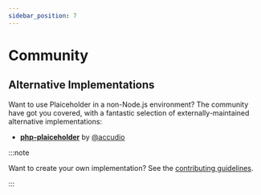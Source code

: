 ```yaml
---
sidebar_position: 7
---
```


# Community

## Alternative Implementations

Want to use Plaiceholder in a non-Node.js environment? The community have got you covered, with a fantastic selection of externally-maintained alternative implementations:

- [**php-plaiceholder**](https://github.com/Accudio/php-plaiceholder) by [@accudio](https://twitter.com/Accudio)

:::note

Want to create your own implementation? See the [contributing guidelines](https://github.com/joe-bell/plaiceholder/blob/main/CONTRIBUTING.md#implementations).

:::
